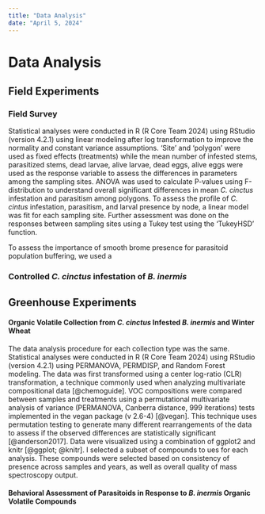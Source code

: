 ```yaml
---
title: "Data Analysis"
date: "April 5, 2024"
---
```


# Data Analysis

## Field Experiments

### Field Survey

Statistical analyses were conducted in R (R Core Team 2024) using RStudio (version 4.2.1) using linear modeling after log transformation to improve the normality and constant variance assumptions. ‘Site’ and ‘polygon’ were used as fixed effects (treatments) while the mean number of infested stems, parasitized stems, dead larvae, alive larvae, dead eggs, alive eggs were used as the response variable to assess the differences in parameters among the sampling sites. ANOVA was used to calculate P-values using F-distribution to understand overall significant differences in mean *C. cinctus* infestation and parasitism among polygons. To assess the profile of *C. cintus* infestation, parasitism, and larval presence by node, a linear model was fit for each sampling site. Further assessment was done on the responses between sampling sites using a Tukey test using the ‘TukeyHSD’ function.

To assess the importance of smooth brome presence for parasitoid population buffering, we used a 

### Controlled *C. cinctus* infestation of *B. inermis*

## Greenhouse Experiments

#### Organic Volatile Collection from *C. cinctus* Infested *B. inermis* and Winter Wheat

The data analysis procedure for each collection type was the same. Statistical analyses were conducted in R (R Core Team 2024) using RStudio (version 4.2.1) using PERMANOVA, PERMDISP, and Random Forest modeling. The data was first transformed using a center log-ratio (CLR) transformation, a technique commonly used when analyzing multivariate compositional data [@chemoguide]. VOC compositions were compared between samples and treatments using a permutational multivariate analysis of variance (PERMANOVA, Canberra distance, 999 iterations) tests implemented in the vegan package (v 2.6-4) [@vegan]. This technique uses permutation testing to generate many different rearrangements of the data to assess if the observed differences are statistically significant [@anderson2017]. Data were visualized using a combination of ggplot2 and knitr [@ggplot; @knitr]. I selected a subset of compounds to ues for each analysis. These compounds were selected based on consistency of presence across samples and years, as well as overall quality of mass spectroscopy output.

#### Behavioral Assessment of Parasitoids in Response to *B. inermis* Organic Volatile Compounds
